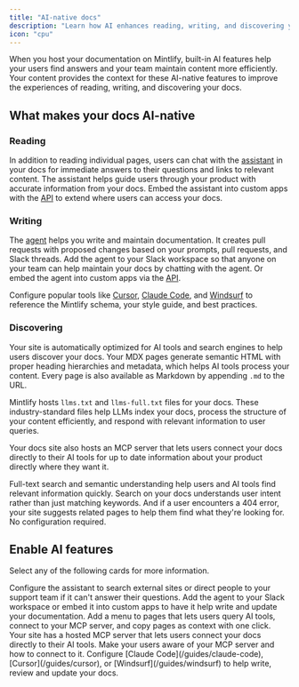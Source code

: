 ```yaml
---
title: "AI-native docs"
description: "Learn how AI enhances reading, writing, and discovering your docs"
icon: "cpu"
---
```


When you host your documentation on Mintlify, built-in AI features help your users find answers and your team maintain content more efficiently. Your content provides the context for these AI-native features to improve the experiences of reading, writing, and discovering your docs.

## What makes your docs AI-native

### Reading

In addition to reading individual pages, users can chat with the [assistant](/ai/assistant) in your docs for immediate answers to their questions and links to relevant content. The assistant helps guide users through your product with accurate information from your docs. Embed the assistant into custom apps with the [API](api-reference/assistant/create-assistant-message) to extend where users can access your docs.

### Writing

The [agent](/ai/agent) helps you write and maintain documentation. It creates pull requests with proposed changes based on your prompts, pull requests, and Slack threads. Add the agent to your Slack workspace so that anyone on your team can help maintain your docs by chatting with the agent. Or embed the agent into custom apps via the [API](/api-reference/agent/create-agent-job).

Configure popular tools like [Cursor](/guides/cursor), [Claude Code](/guides/claude-code), and [Windsurf](/guides/windsurf) to reference the Mintlify schema, your style guide, and best practices.

### Discovering

Your site is automatically optimized for AI tools and search engines to help users discover your docs. Your MDX pages generate semantic HTML with proper heading hierarchies and metadata, which helps AI tools process your content. Every page is also available as Markdown by appending `.md` to the URL.

Mintlify hosts `llms.txt` and `llms-full.txt` files for your docs. These industry-standard files help LLMs index your docs, process the structure of your content efficiently, and respond with relevant information to user queries.

Your docs site also hosts an MCP server that lets users connect your docs directly to their AI tools for up to date information about your product directly where they want it.

Full-text search and semantic understanding help users and AI tools find relevant information quickly. Search on your docs understands user intent rather than just matching keywords. And if a user encounters a 404 error, your site suggests related pages to help them find what they're looking for. No configuration required.

## Enable AI features

Select any of the following cards for more information.

<CardGroup cols={2}>
  <Card title="Assistant" icon="bot-message-square" href="/guides/assistant">
    Configure the assistant to search external sites or direct people to your support team if it can't answer their questions.
  </Card>
  <Card title="Agent" icon="pen-line" href="/ai/agent">
    Add the agent to your Slack workspace or embed it into custom apps to have it help write and update your documentation.
  </Card>
  <Card title="Contextual menu" icon="sparkles" href="/ai/contextual-menu">
    Add a menu to pages that lets users query AI tools, connect to your MCP server, and copy pages as context with one click.
  </Card>
  <Card title="MCP integration" icon="plug" href="/ai/model-context-protocol">
    Your site has a hosted MCP server that lets users connect your docs directly to their AI tools. Make your users aware of your MCP server and how to connect to it.
  </Card>
  <Card title="Editor integrations" icon="code">
    Configure [Claude Code](/guides/claude-code), [Cursor](/guides/cursor), or [Windsurf](/guides/windsurf) to help write, review and update your docs.
  </Card>
</CardGroup>
